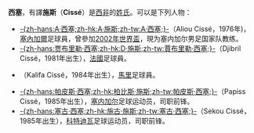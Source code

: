 '''西塞'''，有譯'''施斯'''（'''Cissé'''）是[[西非|西非]]的[[姓氏|姓氏]]。可以是下列人物：

*[[阿利烏·西塞|-{zh-hans:A·西塞;zh-hk:A·施斯;zh-tw:A·西塞;}-]]（Aliou Cissé，1976年)，[[塞內加爾|塞內加爾]]足球員，曾參加[[2002年世界盃|2002年世界盃]]，現为塞内加尔男足国家队教练。
*[[贾布里勒·西塞|-{zh-hans:贾布里勒·西塞;zh-hk:D·施斯;zh-tw:賈布里勒·西塞;}-]]（Djibril Cissé，1981年出生），[[法國|法國]]足球員。
*{{link-en|卡利法·施斯|Kalifa Cissé|-{zh-hans:哈里法·西塞;zh-hk:卡利法·施斯;zh-tw:哈里法·西塞;}-}}（Kalifa Cissé，1984年出生），[[馬里|馬里]]足球員。
*[[帕皮斯·西塞|-{zh-hans:帕皮斯·西塞;zh-hk:柏比斯·施斯;zh-tw:帕皮斯·西塞;}-]]（Papiss Cissé，1985年出生），[[塞内加尔|塞内加尔]]足球运动员，司职前锋。
*[[塞古·西塞|-{zh-hans:塞古·西塞;zh-hk:施古·施斯;zh-tw:塞古·西塞;}-]]（Sekou Cissé，1985年出生），[[科特迪瓦|科特迪瓦]]足球运动员，司职前锋。

{{消歧义|C|Cat=二字人名消歧义}}